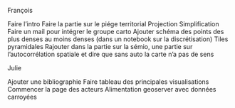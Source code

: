 François

Faire l'intro
Faire la partie sur le piége territorial
Projection 
Simplification
Faire un mail pour intégrer le groupe carto
Ajouter schéma des points des plus denses au moins denses (dans un notebook sur la discrétisation)
Tiles pyramidales
Rajouter dans la partie sur la sémio, une partie sur l'autocorrélation spatiale et dire que sans auto la carte n'a pas de sens

Julie

Ajouter une bibliographie
Faire tableau des principales visualisations
Commencer la page des acteurs
Alimentation geoserver avec données carroyées
